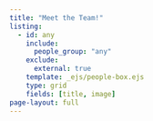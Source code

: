```yaml
---
title: "Meet the Team!"
listing:
  - id: any
    include: 
      people_group: "any"
    exclude:
      external: true
    template: _ejs/people-box.ejs
    type: grid
    fields: [title, image]
page-layout: full
---
```

